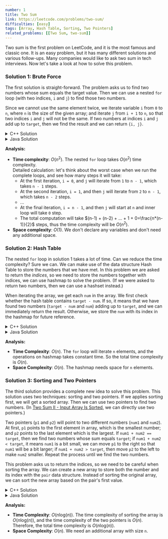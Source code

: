```yaml
---
number: 1
title: Two Sum
link: https://leetcode.com/problems/two-sum/
difficulties: [easy]
tags: [Array, Hash Table, Sorting, Two Pointers]
related_problems: [[Two Sum, two-sum]]
---
```


Two sum is the first problem on LeetCode, and it is the most famous and classic one. It is an easy problem, but it has many different solutions and various follow-ups. Many companies would like to ask two sum in tech interviews. Now let's take a look at how to solve this problem.

### Solution 1: Brute Force

The first solution is straight-forward. The problem asks us to find two numbers whose sum equals the target value. Then we can use a nested `for` loop (with two indices, `i` and `j`) to find those two numbers.

Since we cannot use the same element twice, we iterate variable `i` from `0` to `n`, where `n` is the size of the given array; and iterate `j` from `i + 1` to `n`, so that two indices `i` and `j` will not be the same. If two numbers at indices `i` and `j` add up to `target`, then we find the result and we can return `{i, j}`.

<details class="code-details">
    <summary>C++ Solution</summary>

```cpp
class Solution {
public:
    vector<int> twoSum(vector<int>& nums, int target) {
        int n = nums.size();

        for (int i = 0; i < n; i++) {
            for (int j = i + 1; j < n; j++) {
                if (nums[i] + nums[j] == target) {
                    // we can use curly braces {} to represent vector
                    return {i, j};
                }
            }
        }

        // return impossible values if there are no two numbers adding up to target
        return {-1, -1};
    }
};
```

</details>

<details class="code-details">
    <summary>Java Solution</summary>

```java
class Solution {
    public int[] twoSum(int[] nums, int target) {
        int n = nums.length;

        for (int i = 0; i < n; i++) {
            for (int j = i + 1; j < n; j++) {
                if (nums[i] + nums[j] == target) {
                    return new int[] {i, j};
                }
            }
        }

        return null;
    }
}
```

</details>

**Analysis:**

- **Time complexity**: $O(n^2)$. The nested `for` loop takes $O(n^2)$ time complexity.  
  Detailed calculation: let's think about the worst case when we run the complete loops, and see how many steps it will take:
  - At the first iteration, `i = 0`, and `j` will iterate from `1` to `n - 1`, which takes `n - 1` steps.
  - At the second iteration, `i = 1`, and then `j` will iterate from `2` to `n - 1`, which takes `n - 2` steps.
  - ...
  - At the final iteration, `i = n - 1`, and then `j` will start at `n` and inner loop will take `0` step.
  - The total computation will take $(n-1) + (n-2) + ... + 1 + 0=\frac{n*(n-1)}{2}$ steps, thus the time complexity will be $O(n^2)$.
- **Space complexity**: $O(1)$. We don't declare any variables and don't need any additional space.

### Solution 2: Hash Table

The nested `for` loop in solution 1 takes a lot of time. Can we reduce the time complexity? Sure we can. We can make use of the data structure Hash Table to store the numbers that we have met. In this problem we are asked to return the _indices_, so we need to store the numbers together with indices, we can use hashmap to solve the problem. (If we were asked to return two numbers, then we can use a hashset instead.)

When iterating the array, we get each `num` in the array. We first check whether the hash table contains `target - num`. If so, it means that we have found two numbers (`target - num` and `num`) adding up to `target`, and we can immediately return the result. Otherwise, we store the `num` with its index in the hashmap for future reference.

<details class="code-details">
    <summary>C++ Solution</summary>

```cpp
class Solution {
public:
    vector<int> twoSum(vector<int>& nums, int target) {
        unordered_map<int, int> hashmap;

        for (int i = 0; i < nums.size(); i++) {
            int num = nums[i];
            if (hashmap.count(target - num) > 0) {
                return {hashmap[target - num], i};
            }

            hashmap[num] = i;
        }

        return {-1, -1};
    }
};
```

</details>

<details class="code-details">
    <summary>Java Solution</summary>

```java
class Solution {
    public int[] twoSum(int[] nums, int target) {
        int n = nums.length;
        Map<Integer, Integer> hashmap = new HashMap<>();

        for (int i = 0; i < n; i++) {
            int num = nums[i];
            if (hashmap.containsKey(target - num)) {
                return new int[] {hashmap.get(target - num), i};
            }
            hashmap.put(num, i);
        }


        return null;
    }
}
```

</details>

**Analysis:**

- **Time Complexity**: $O(n)$. The `for` loop will iterate `n` elements, and the operations on hashmap takes constant time. So the total time complexity is $O(n)$.
- **Space Complexity**: $O(n)$. The hashmap needs space for `n` elements.

### Solution 3: Sorting and Two Pointers

The third solution provides a complete new idea to solve this problem. This solution uses two techniques: sorting and two pointers. If we applies sorting first, we will get a sorted array. Then we can use two pointers to find two numbers. (In [Two Sum II - Input Array Is Sorted](https://leetcode.com/problems/two-sum-ii-input-array-is-sorted/), we can directly use two pointers.)

Two pointers (`p1` and `p2`) will point to two different numbers (`num1` and `num2`). At first, `p1` points to the first element in array, which is the smallest number; and `p2` points to the last element which is the largest. If `num1 + num2 == target`, then we find two numbers whose sum equals `target`; if `num1 + num2 < target`, it means `num1` is a bit small, we can move `p1` to the right so that `num1` will be a bit larger; if `num1 + num2 > target`, then move `p2` to the left to make `num2` smaller. Repeat the process until we find the two numbers.

This problem asks us to return the indices, so we need to be careful when sorting the array. We can create a new array to store both the number and its index with the `pair` data structure. Instead of sorting the original array, we can sort the new array based on the pair's first value.

<details class="code-details">
    <summary>C++ Solution</summary>

```cpp
class Solution {
public:
    vector<int> twoSum(vector<int>& nums, int target) {
        int n = nums.size();

        // create sorted array
        vector<pair<int, int>> sortedWithIndex;
        for (int i = 0; i < n; i++) {
            sortedWithIndex.push_back({nums[i], i});
        }
        sort(sortedWithIndex.begin(), sortedWithIndex.end());

        // two pointers
        int p1 = 0, p2 = n - 1;
        while (p1 < p2) {
            int num1 = sortedWithIndex[p1].first, num2 = sortedWithIndex[p2].first;
            if (num1 + num2 == target) {
                return {sortedWithIndex[p1].second, sortedWithIndex[p2].second};
            }
            else if (num1 + num2 < target) {
                p1++;
            }
            else {
                p2--;
            }
        }

        return {-1, -1};
    }
};
```

</details>

<details class="code-details">
    <summary>Java Solution</summary>

```java
class Solution {
    public int[] twoSum(int[] nums, int target) {
        int n = nums.length;

        // create sorted array
        List<Pair<Integer, Integer>> sortedWithIndex = new ArrayList<>();
        for (int i = 0; i < n; i++) {
            sortedWithIndex.add(new Pair<>(nums[i], i));
        }
        Collections.sort(sortedWithIndex, Comparator.comparing(Pair::getKey));

        // two pointers
        int p1 = 0, p2 = n - 1;
        while (p1 < p2) {
            int num1 = sortedWithIndex.get(p1).getKey(), num2 = sortedWithIndex.get(p2).getKey();
            if (num1 + num2 == target) {
                return new int[] {sortedWithIndex.get(p1).getValue(), sortedWithIndex.get(p2).getValue()};
            }
            else if (num1 + num2 < target) {
                p1++;
            }
            else {
                p2--;
            }
        }

        return null;
    }
}
```

</details>

**Analysis:**

- **Time Complexity**: $O(n\text{log}(n))$. The time complexity of sorting the array is $O(n\text{log}(n))$, and the time complexity of the two pointers is $O(n)$. Therefore, the total time complexity is $O(n\text{log}(n))$.
- **Space Complexity**: $O(n)$. We need an additional array with size `n`.
